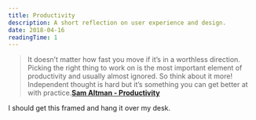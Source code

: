 ```yaml
---
title: Productivity
description: A short reflection on user experience and design.
date: 2018-04-16
readingTime: 1
---
```


>It doesn’t matter how fast you move if it’s in a worthless direction. Picking the right thing to work on is the most important element of productivity and usually almost ignored.  So think about it more!  Independent thought is hard but it’s something you can get better at with practice.**<a href="http://blog.samaltman.com/productivity">Sam Altman - Productivity</a>**

I should get this framed and hang it over my desk.